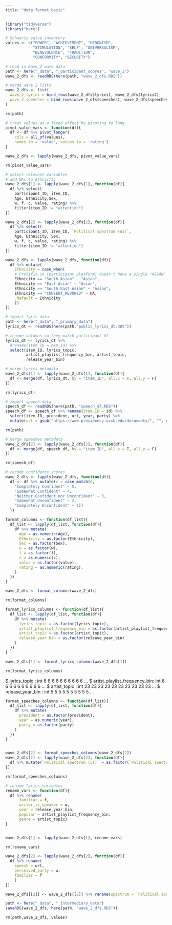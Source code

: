 ```yaml
---
title: "data format basic"
---
```


```r
library("tidyverse")
library("here")

# Schwartz value inventory
values <- c("POWER", "ACHIEVEMENT", "HEDONISM",  
            "STIMULATION", "SELF", "UNIVERSALISM", 
            "BENEVOLENCE", "TRADITION",  
            "CONFORMITY", "SECURITY")
```

```r
# read in wave_2 wave data
path <- here("_data", "_participant_scores", "wave_2")
wave_2_dfs <- readRDS(here(path, "wave_2_dfs.RDS"))

# merge wave 2 lists
wave_2_dfs <- list(
  wave_2_lyrics = bind_rows(wave_2_dfs$lyrics1, wave_2_dfs$lyrics2), 
  wave_2_speeches = bind_rows(wave_2_dfs$speeches1, wave_2_dfs$speeches2)
)

rm(path)
```

```r
# treat values as a fixed effect by pivoting to long
pivot_value_vars <- function(df){
  df <- df %>% pivot_longer(
    cols = all_of(values), 
    names_to = 'value', values_to = 'rating')
}

wave_2_dfs <- lapply(wave_2_dfs, pivot_value_vars)

rm(pivot_value_vars)
```

```r
# select relevant variables
# add NAs to Ethnicity
wave_2_dfs[1] <- lapply(wave_2_dfs[1], function(df){
  df %>% select(
    participant_ID, item_ID, 
    Age, Ethnicity,Sex, 
    w, f, c, value, rating) %>%
    filter(item_ID != "attention")
}) 

wave_2_dfs[2] <- lapply(wave_2_dfs[2], function(df){
  df %>% select(
    participant_ID, item_ID, `Political spectrum (us)`, 
    Age, Ethnicity, Sex, 
    w, f, c, value, rating) %>%
    filter(item_ID != "attention")
}) 

wave_2_dfs <- lapply(wave_2_dfs, function(df){
  df %>% mutate(
    Ethnicity = case_when(
    # Prolific.co (participant platform) doesn't have a single "ASIAN" category
    Ethnicity == "South Asian" ~ "Asian", 
    Ethnicity == "East Asian" ~ "Asian", 
    Ethnicity == "South East Asian" ~ "Asian", 
    Ethnicity == "CONSENT_REVOKED" ~ NA, 
    .default = Ethnicity
    ))
})
```


```r
# import lyric data
path <- here("_data", "_primary_data")
lyrics_dt <- readRDS(here(path,"public_lyrics_dt.RDS"))

# rename columns so they match participant df
lyrics_dt <- lyrics_dt %>% 
  #rename(item_ID = mxm_id) %>%
  select(item_ID, lyrics_topic, 
         artist_playlist_frequency_bin, artist_topic, 
         release_year_bin)
```

```r
# merge lyrics metadata
wave_2_dfs[1] <- lapply(wave_2_dfs[1], function(df){
  df <- merge(df, lyrics_dt, by = "item_ID", all.x = T, all.y = F)
})

rm(lyrics_dt)
```

```r
# import speech data
speech_df <- readRDS(here(path, "speech_df.RDS"))
speech_df <- speech_df %>% rename(item_ID = id) %>%
  select(item_ID, president, url, year, party) %>%
  mutate(url = gsub("https://www.presidency.ucsb.edu/documents/", "", url))

rm(path)
```

```r
# merge speeches metadata
wave_2_dfs[2] <- lapply(wave_2_dfs[2], function(df){
  df <- merge(df, speech_df, by = "item_ID", all.x = T, all.y = F)
})

rm(speech_df)
```

```r
# recode confidence scores
wave_2_dfs <- lapply(wave_2_dfs, function(df){
  df <- df %>% mutate(c = case_match(c, 
    "Completely Confident" ~ 5,
    "Somewhat Confident" ~ 4, 
    "Neither Confident nor Unconfident" ~ 3,
    "Somewhat Unconfident" ~ 2, 
    "Completely Unconfident" ~ 1))
  })
```

```r
format_columns <- function(df_list){
  df_list <- lapply(df_list, function(df){
    df %>% mutate(
      Age = as.numeric(Age), 
      Ethnicity = as.factor(Ethnicity), 
      Sex = as.factor(Sex), 
      w = as.factor(w), 
      f = as.factor(f), 
      c = as.numeric(c), 
      value = as.factor(value), 
      rating = as.numeric(rating), 
    )
  })
}

wave_2_dfs <- format_columns(wave_2_dfs)

rm(format_columns)
```

```r
format_lyrics_columns <- function(df_list){
  df_list <- lapply(df_list, function(df){
    df %>% mutate(
      lyrics_topic = as.factor(lyrics_topic), 
      artist_playlist_frequency_bin = as.factor(artist_playlist_frequency_bin), 
      artist_topic = as.factor(artist_topic), 
      release_year_bin = as.factor(release_year_bin)
    )
  })
}

wave_2_dfs[1] <- format_lyrics_columns(wave_2_dfs[1])

rm(format_lyrics_columns)
```

$ lyrics_topic                 : int  6 6 6 6 6 6 6 6 6 6 ...
 $ artist_playlist_frequency_bin: int  6 6 6 6 6 6 6 6 6 6 ...
 $ artist_topic                 : int  23 23 23 23 23 23 23 23 23 23 ...
 $ release_year_bin             : int  5 5 5 5 5 5 5 5 5 5 ...

```r
format_speeches_columns <- function(df_list){
  df_list <- lapply(df_list, function(df){
    df %>% mutate(
      president = as.factor(president), 
      year = as.numeric(year), 
      party = as.factor(party)
    )
  })
}


wave_2_dfs[2] <- format_speeches_columns(wave_2_dfs[2])
wave_2_dfs[2] <- lapply(wave_2_dfs[2], function(df){
  df %>% mutate(`Political spectrum (us)` = as.factor(`Political spectrum (us)`))
})

rm(format_speeches_columns)
```

```r
# rename lyrics variables
rename_vars <- function(df){
  df %>% rename(
      familiar = f, 
      writer_is_speaker = w, 
      year = release_year_bin, 
      popular = artist_playlist_frequency_bin, 
      genre = artist_topic)
}


wave_2_dfs[1] <- lapply(wave_2_dfs[1], rename_vars)

rm(rename_vars)
```

```r
wave_2_dfs[2] <- lapply(wave_2_dfs[2], function(df){
  df %>% rename(
    speech = url,
    perceived_party = w, 
    familiar = f
    )
})

wave_2_dfs[[2]] <- wave_2_dfs[[2]] %>% rename(spectrum = `Political spectrum (us)`)
```


```r
path <- here("_data", "_intermediary_data")
saveRDS(wave_2_dfs, here(path, "wave_2_dfs.RDS"))
```

```r
rm(path,wave_2_dfs, values)
```

